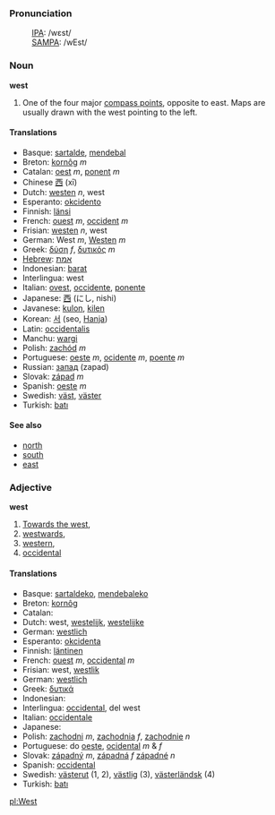 ===Pronunciation===
:[[International Phonetic Alphabet|IPA]]: /wɛst/
:[[SAMPA]]: /wEst/

===Noun===
'''west'''

# One of the four major [[compass point]]s, opposite to east.  Maps are usually drawn with the west pointing to the left.

====Translations====

*Basque: [[sartalde]], [[mendebal]]
*Breton: [[kornôg]] ''m''
*Catalan: [[oest]] ''m'', [[ponent]] ''m''
*Chinese [[西]] (xī)
*Dutch: [[westen]] ''n'', west
*Esperanto: [[okcidento]]
*Finnish: [[länsi]]
*French: [[ouest]] ''m'', [[occident]] ''m''
*Frisian: [[westen]] ''n'', west
*German: West ''m'', [[Westen]] ''m''
*Greek: [[δύση]] ''f'', [[δυτικός]] ''m''
*[[Hebrew]]: [[אמת]] 
*Indonesian: [[barat]]
*Interlingua: west
*Italian: [[ovest]], [[occidente]], [[ponente]]
*Japanese: [[西]] (にし, nishi)
*Javanese: [[kulon]], [[kilen]]
*Korean: [[서]] (seo, [[Hanja]])
*Latin: [[occidentalis]]
*Manchu: [[wargi]]
*Polish: [[zachód]] ''m''
*Portuguese: [[oeste]] ''m'', [[ocidente]] ''m'', [[poente]] ''m''
*Russian: [[запад]] (zapad)
*Slovak: [[západ]] ''m''
*Spanish: [[oeste]] ''m''
*Swedish: [[väst]], [[väster]]
*Turkish: [[batı]]

====See also====

*[[north]]
*[[south]]
*[[east]]

===Adjective===
'''west'''

#[[Towards the west]],
#[[westwards]],
#[[western]],
#[[occidental]]

====Translations====

*Basque: [[sartaldeko]], [[mendebaleko]]
*Breton: [[kornôg]]
*Catalan: [[]]
*Dutch: west, [[westelijk]], [[westelijke]]
*German: [[westlich]]
*Esperanto: [[okcidenta]]
*Finnish: [[läntinen]]
*French: [[ouest]] ''m'', [[occidental]] ''m''
*Frisian: west, [[westlik]]
*German: [[westlich]]
*Greek: [[δυτικά]]
*Indonesian: [[]]
*Interlingua: [[occidental]], del west
*Italian: [[occidentale]]
*Japanese: [[]]
*Polish: [[zachodni]] ''m'', [[zachodnia]] ''f'', [[zachodnie]] ''n''
*Portuguese: do [[oeste]], [[ocidental]] ''m'' & ''f''
*Slovak: [[západný]] ''m'', [[západná]] ''f'' [[západné]] ''n''
*Spanish: [[occidental]]
*Swedish: [[västerut]] (1, 2), [[västlig]] (3), [[västerländsk]] (4)
*Turkish: [[batı]]


[[pl:West]]